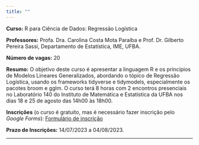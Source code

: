 ```yaml
---
title: ""
---
```


**Curso:** R para Ciência de Dados: Regressão Logística

**Professores:** Profa. Dra. Carolina Costa Mota Paraíba e Prof. Dr. Gilberto Pereira Sassi, Departamento de Estatística, IME, UFBA.

**Número de vagas:** 20

**Resumo:** O objetivo deste curso é apresentar a linguagem R e os princípios de Modelos Lineares Generalizados, abordando o tópico de Regressão Logística, usando os frameworks tidyverse e tidymodels, especialmente os pacotes broom e gglm. O curso terá 8 horas com
2 encontros presenciais no Laboratório 140 do Instituto de Matemática e Estatística da UFBA nos dias 18 e 25 de agosto das 14h00 às 18h00.

**Inscrições** (o curso é gratuito, mas é necessário fazer inscrição pelo _Google Forms_): [Formulário de inscrição](https://forms.gle/vfJrBrXnjAn5KwWE7){target="_blank}

**Prazo de Inscrições:** 14/07/2023 a 04/08/2023.

---
